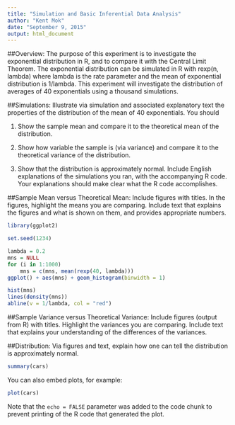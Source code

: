 ```yaml
---
title: "Simulation and Basic Inferential Data Analysis"
author: "Kent Mok"
date: "September 9, 2015"
output: html_document
---
```


##Overview: 
The purpose of this experiment is to investigate the exponential distribution in R, and to compare it with the Central Limit Theorem. The exponential distribution can be simulated in R with rexp(n, lambda) where lambda is the rate parameter and the mean of exponential distribution is 1/lambda. This experiment will investigate the distribution of averages of 40 exponentials using a thousand simulations.

##Simulations:
Illustrate via simulation and associated explanatory text the properties of the distribution of the mean of 40 exponentials.  You should

1. Show the sample mean and compare it to the theoretical mean of the distribution.

2. Show how variable the sample is (via variance) and compare it to the theoretical variance of the distribution.

3. Show that the distribution is approximately normal.
Include English explanations of the simulations you ran, with the accompanying R code. Your explanations should make clear what the R code accomplishes.

##Sample Mean versus Theoretical Mean: Include figures with titles. In the figures, highlight the means you are comparing. Include text that explains the figures and what is shown on them, and provides appropriate numbers.
```r
library(ggplot2)

set.seed(1234)

lambda = 0.2
mns = NULL
for (i in 1:1000)
    mns = c(mns, mean(rexp(40, lambda)))
ggplot() + aes(mns) + geom_histogram(binwidth = 1)

hist(mns)
lines(density(mns))
abline(v = 1/lambda, col = "red")
```

##Sample Variance versus Theoretical Variance: Include figures (output from R) with titles. Highlight the variances you are comparing. Include text that explains your understanding of the differences of the variances.

##Distribution: Via figures and text, explain how one can tell the distribution is approximately normal.


```r
summary(cars)
```

You can also embed plots, for example:

```r
plot(cars)
```

Note that the `echo = FALSE` parameter was added to the code chunk to prevent printing of the R code that generated the plot.
